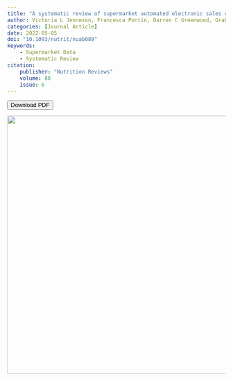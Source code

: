 ```yaml
---
title: "A systematic review of supermarket automated electronic sales data for population dietary surveillance"
author: Victoria L Jenneson, Francesca Pontin, Darren C Greenwood, Graham P Clarke, Michelle A Morris, 
categories: [Journal Article]
date: 2022-05-05
doi: "10.1093/nutrit/nuab089" 
keywords: 
    - Supermarket Data
    - Systematic Review
citation: 
    publisher: "Nutrition Reviews"
    volume: 80
    issue: 6
---
```


<!-- Button to download PDF -->

<button id="download-btn" onclick="downloadPDF()">

Download PDF
</button>

<!-- JavaScript function to handle the download -->

```{=html}
<script>
function downloadPDF() {
   // Path to your PDF file (relative)
   var pdfPath = '../paper_pdf_jpeg/jenneson_systematic_2022.pdf';
   // Create a temporary link to trigger the download
   var link = document.createElement('a');
   link.href = pdfPath;
   link.download = 'Jenneson_systematic_2022.pdf';  // Optionally, specify the file name
   // Append the link to the body (required for it to work in some browsers)
   document.body.appendChild(link);
   // Trigger the click event to start the download
   link.click();
   // Remove the link from the DOM after the download starts
   document.body.removeChild(link);
}
</script>
```



![](../paper_pdf_jpeg/jenneson_systematic_2022.jpg){width="595"}